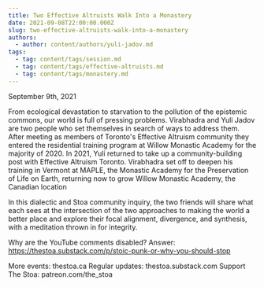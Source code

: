 ```yaml
---
title: Two Effective Altruists Walk Into a Monastery
date: 2021-09-08T22:00:00.000Z
slug: two-effective-altruists-walk-into-a-monastery
authors:
  - author: content/authors/yuli-jadov.md
tags:
  - tag: content/tags/session.md
  - tag: content/tags/effective-altruists.md
  - tag: content/tags/monastery.md
---
```


September 9th, 2021

From ecological devastation to starvation to the pollution of the epistemic commons, our world is full of pressing problems. Virabhadra and Yuli Jadov are two people who set themselves in search of ways to address them. After meeting as members of Toronto's Effective Altruism community they entered the residential training program at Willow Monastic Academy for the majority of 2020. In 2021, Yuli returned to take up a community-building post with Effective Altruism Toronto. Virabhadra set off to deepen his training in Vermont at MAPLE, the Monastic Academy for the Preservation of Life on Earth, returning now to grow Willow Monastic Academy, the Canadian location

In this dialectic and Stoa community inquiry, the two friends will share what each sees at the intersection of the two approaches to making the world a better place and explore their focal alignment, divergence, and synthesis, with a meditation thrown in for integrity. 

Why are the YouTube comments disabled? Answer: https://thestoa.substack.com/p/stoic-punk-or-why-you-should-stop

More events: thestoa.ca
Regular updates: thestoa.substack.com
Support The Stoa: patreon.com/the_stoa
